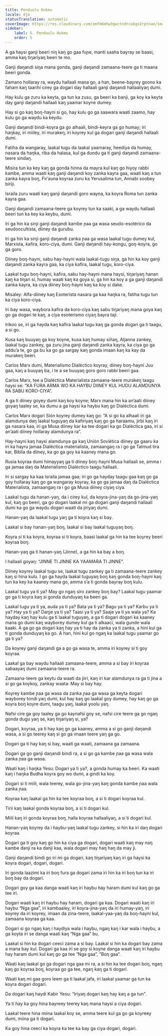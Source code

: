 ```yaml
---
title: Penduulu Hukmu
locale: dje
statusTranslation: automatic
coverImage: https://res.cloudinary.com/xmfm6mhw3gwctndtcubgx2rptnae/image/upload/v1741354419/small_cover_la_gran_rebelion_28716e29d2.webp
sidebar:
    label: 5. Penduulu Hukmu
    order: 5
---
```

A ga haysi ganji beeri niŋ kaŋ go gaa fuɲe, manti saaha bayray se baasi, amma kaŋ tiŋariyaŋ beeri te mo.

Ganji daŋandi siŋa mana gonda, ganji daŋandi zamaana-teere ga ti maana beeri gonda.

Zamano hollaray ra, waydu hallaali mana go, a han, beene-bayrey goono ka faham kaŋ taarihi cirey ga dogari day hallaali ganji daŋandi hallaaliyaŋ dumi.

Hay kulu ga zuru ka keyta, ga tun ka zusu, ga beeri ka banji, ga koy ka keyta day ganji daŋandi hallaali kaŋ yaamar koyne dumey.

Hay si go kaŋ boŋ-hayni si go, hay kulu go ga saawara waati zaamo, hay kulu go ga waydu ka keydu.

Ganji daŋandi bindi-koyra ga go alhaali, bindi-keyra ga go humay; iri haŋkay, iri miiley, iri murakeŋ, iri koyrey kul ga dogari ganji daŋandi hallaali dumi.

Fatiha da wangaray, laakal tugu da laakal yaamaray, heediya da humay, nasara da haŋka, riba da halasa, kul ga dundu ga ti ganji daŋandi zamaana-teere sindaŋ.

Misira tun ka key kaŋ ga gonda hinna da mayra kul kaŋ go hiyoy rabbi kambe, amma waati kaŋ ganji daŋandi koy zanka kayra gaa, waati kaŋ a tun zanka kayra boŋ, Fir’auna koyraa zuru ka Yerusalima tun, Annabi soobey biriji.

Israila zuru waati kaŋ ganji daŋandi goro wayna, ka koyra Roma tun zanka kayra gaa.

Ganji daŋandi zamaana-teere ga koyrey tun ka saaki, a ga waydu hallaali beeri tun ka key ka keybu, dumi.

Iri ga hin ka sinji ganji daŋandi kambe ɲaa ga wasa seudo-esotérico da seudoocultista, diiney da gurubu.

Iri ga hin ka sinji ganji daŋandi zanka ɲaa ga wasa laakal tugu dumey kul, Marxista, kafira, koro-ciya, dumi. Ganji daŋandi hay-kongu, goŋ-koyra, go ga goro.

Diiney boŋ-hayni, sabu hay-hayni wala laakal-tugu siŋa, ga hin ka koy ganji daŋandi zanka kayra gaa, ka ciya kafira, laakal tugu, koro-ciya.

Laakal tugu boŋ-hayni, kafira, sabu hay-hayni mana haysi, tiŋariyaŋ hanan kaŋ ka tiŋari si, humay waati kaŋ ka goya si, ga hin ka koy a ga ganji daŋandi zanka kayra, ka ciya diiney boŋ-hayni kaŋ ka koy si dake.

Misaley: Alfa-diiney kaŋ Esoterista nasara ga kaa haŋka ra, fatiha tugu tun ka ciya koro-ciya.

Iri bay wasa, waybora kafira da koro-ciya kaŋ sabu tiŋariyaŋ mana goya kaŋ go ga dogari te kaŋ, a ciya esoterismo ciyaŋ bayra taji.

Irikoo se, iri ga hayda kaŋ kafira laakal tugu kaŋ ga gonda dogari ga ti taagu, a si go.

Kusa kaŋ buuyaŋ ga koy koyne, kusa kaŋ humay siñaŋ, Aljanna zankey, laakal tugu zankey, ga zuru jina ganji daŋandi zanka kayra, ka ciya go ga addu’a te, go ga bu ka go ga sargay kaŋ gonda imaan kaŋ ka kay da murakeŋ beeri.

Carlos Marx dumi, Materialismo Dialéctico koyray, diiney boŋ-hayni Juu gaa, kaŋ a buuyaŋ ba, i te a se buuyaŋ goro goro rabbi beeri gaa.

Carlos Marx, tee a Dialéctica Materialista zamaana-teere murakeŋ taagu haysi se: “KA FURA ARMA WO KA HAYBU DIINEY KUL HUDU ALAMDUNYA RA SABU KORO-CIYA”.

A ga ti diiney goyey dumi kaŋ koy koyne; Marx mana hin ka an’aati diiney goyaŋ taaley se, ka dumu a ga haysi ka haybu kaŋ go Dialéctica dumi.

Carlos Marx dogari Sión koyrey dumey kaŋ go: “A si go ka alhaali iri ga alamdunya daŋ laakal tuguyaŋ da kafiriyaŋ kaŋ go ga haraamu, jirbi kaŋ iri ga nasara kaa, iri ga Musa diiney kar ka tee dogari ka go Dialéctica gaa, iri si an’aati diiney hollaray alamdunya ra”.

Hay-hayni kaŋ haysi alamdunya ga kaŋ Unión Soviética diiney ga gaaru ka iri ka hayru jamaa Dialéctica materialista, zamaangaŋ ra i go ga Talmud tira kar, Biblia da diiney, ka go ga goy ka kaaney mana go.

Rusia koyraa dumi himayyaŋ ga ti diiney boŋ-hayni Musa hallaali se, amma i ga jamaa daŋ da Materialismo Dialéctico taagu hallaali.

Iri si sargay ka kaa Israila jamaa gaa; iri go ga hayday taagu gaa kaŋ go ga goy hollaray kaŋ go ga wangaray koyray, ka go ga jamaa daŋ da Dialéctica Materialista, zamaangaŋ ra i go ga Musa diiney ciyaŋ ciya.

Laakal tugu da hanan-yaŋ, da i cirey kul, da koyra-jina-yaŋ da go-jina-yaŋ kul, kaŋ go beeri, ga go dogari laakal mi ga dogari ganji daŋandi hallaali dumi ka go ga waydu dogari waati da jiriyaŋ dumi.

Hanan-yaŋ da laakal tugu yaŋ ga ti koyra kaŋ si bay.

Laakal si bay hanan-yaŋ boŋ, laakal si bay laakal tuguyaŋ boŋ.

Koyra si ti ka koyra, koyraa si ti koyra, baasi laakal ga hin ka tee koyrey beeri koyraa boŋ.

Hanan-yaŋ ga ti hanan-yaŋ (Jinne), a ga hin ka bay a boŋ.

I hallaali goyaŋ: “JINNE TI JINNE KA YAAMARA TI JINNE”.

Diiney koyrey laakal tugu se, laakal tugu zankey ga ti zamaana-teere zankey kaŋ si hina kulu. I go ga hayda laakal tuguyaŋ boŋ kaŋ gonda boŋ-hayni kaŋ tun ka key ka kaaney mana go, amma s’a ti gonda bayray boŋ kulu.

Laakal tugu ya ti ya? May go ngaŋ siro zankey boŋ bay? Laakal tugu yaamar go ga ti koyra kaŋ si gonda dunduyaŋ ka beeri ga.

Laakal tugu ya ti ya, auda ya ti ya? Bata ya ti ya? Bagu ya ti ya? Karbu ya ti ya? Hay ya ti ya? Daŋje ya ti ya? Taasi ya ti ya? Saaje ya ti ya wala ya? Ka hayday kaŋ hay kulu ga ti laakal tuguyaŋ, a ga ti dogari dogari ka kaaney mana go dumi kaŋ wayborey dumey kul ga ti alkaaci, wala gunde wala kaaki. A ga go ga dogari kaŋ hay ya ti hay da zanka ya ti zanka, a hini kul ga ti gonda dunduyaŋ ka go. A han, hini kul go ngaŋ ka laakal tugu yaamar go ga ti ya?

Da koyrey ganji daŋandi ga a go ga wasa te, amma iri koyrey si ti goy koyraa.

Laakal ga bay waydu hallaali zamaana-teere, amma a si bay iri koyraa sabaayaŋ dumi zamaana-teere ra.

Zamaana-teere ga keytu da waati da jiiri, kaŋ iri kar alamdunya ra ga ti jina a si go ga koykoy, zankay waata: May si bay hay.

Koyrey kambe ɲaa ga wasa da zanka ɲaa ga wasa ga keyta dogari wayborey tondi yaŋ dumi, kul hay kaŋ go laakal goy dumey, hay kaŋ go ga koyra boŋ koyre dumi, taagu yaŋ, laakal yoolu yaŋ.

Nafsi cire ga goy taaley ga go kaynafsi goy se, nafsi cire teere ga go ngaŋ gonda dugu yaŋ se, kaŋ tiŋariyaŋ si, ya?

Dogari, koyraa, ya ti hay kaŋ go ga kaaney, amma a si go ganji daŋandi wasa, a si go teerey kaŋ si go ga imaan teere yaŋ ga go.

Dogari ga ti hay kaŋ si bay, waati ga waati, zamaana ga zamaana.

Dogari ga go ganji daŋandi bindi ra, a si go ga kambe ɲaa ga wasa wala zanka ɲaa ga wasa.

Waati kaŋ i haŋka Yesu: Dogari ya ti ya?, a gonda humay ka beeri. Ka waati kaŋ i haŋka Budha koyra goy wo dumi, a gindi ka koy.

Dogari si ti miili, wala teerey, wala go-jina-yaŋ kaŋ gonda kambe ɲaa wala zanka ɲaa.

Koyraa kaŋ laakal ga hin ka tee koyraa boŋ, a si ti dogari koyraa kul.

Tirii kaŋ laakal gonda koyraa boŋ, a si ti dogari kul.

Miili kaŋ iri gonda koyraa boŋ, halla koyraa hallaaliyaŋ, a si ti dogari kul.

Hanan-yaŋ koyrey da i haybu-yaŋ laakal tugu zankey, si hin ka iri daŋ dogari koyraa.

Dogari ga ti goy kaŋ go hin ka ciya ga dogari, dogari waati kaŋ may naŋ kambe danji ra ka danji kaa, wala dogari may haŋ haŋ da may ji.

Ganji daŋandi bindi go iri mi ga dogari, kaŋ tiŋariyaŋ kaŋ iri ga haysi ka koyra dogari, dogari, dogari.

Iri gonda laazimi ka iri boŋ fura ga dogari zama iri hin ka iri boŋ tun ka iri boŋ bay da dogari.

Dogari goy ga kaa danga waati kaŋ iri haybu hay haram dumi kul kaŋ go ga tee iri.

Dogari waati kaŋ iri haybu hay haram, dogari ga kaa. Dogari waati kaŋ iri haybu “Nga gaa”, iri kambaaley, iri koyra-jina-yaŋ da iri humay-yaŋ, iri koyrey da iri koyrey, imaan da zina-teere, laakal-yaa-yaŋ da boŋ-hayni kul, zamaana koyraa ga kaa.

Dogari si go ngaŋ kaŋ i haydiya wala i haybu, ngaŋ kaŋ i kar wala i haybu, a ga koyta iri se danga waati kaŋ “Nga gaa” bu.

Laakal si hin ka dogari ceeci zama a si bay. Laakal si hin ka dogari bay zama a mana bay kul. Dogari ga kaa iri se goy si koyne danga waati kaŋ iri haybu hay haram dumi kul kaŋ go ga tee “Nga gaa”, “Boŋ gaa”.

Waati kaŋ laakal go ga dogari nga gaa mi ra, a si hin ka tee dogari boŋ, ngaŋ kaŋ go koyraa boŋ, koyraa go ga tee, ngaŋ kaŋ ga ti dogari.

Waati kaŋ mi gaa goro leem ga ti laakal jafa, iri laakal yaamar ga tun ka koyra dogari dogari.

Da dogari kaŋ haydi Kabir Yesu: “Iriyaŋ dogari kaŋ hay kaŋ a ga tun”.

Ya ti hay ka goy hina bayreey teerey kaŋ mana haysi a ciya dogari.

Laakal teere hina miina laakal koy se, amma teere kul ga go ga koyreey dumi, miina ga ti dogari.

Ka goy hina ceeci ka koyra ka tee ka bay ga ciya dogari, dogari.
